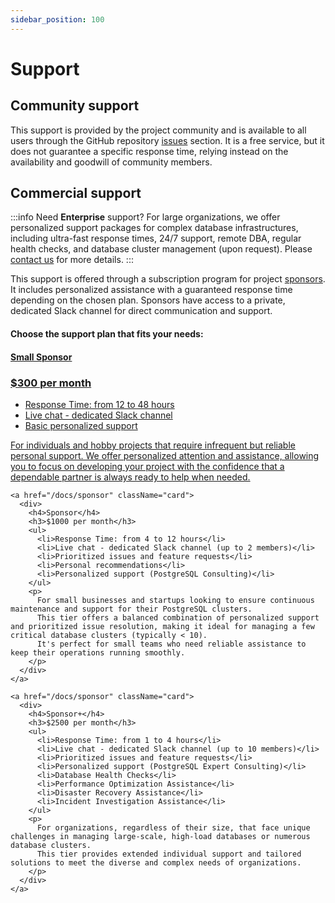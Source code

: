 ```yaml
---
sidebar_position: 100
---
```


# Support

## Community support

This support is provided by the project community and is available to all users through the GitHub repository [issues](https://github.com/vitabaks/autobase/issues) section. It is a free service, but it does not guarantee a specific response time, relying instead on the availability and goodwill of community members.

## Commercial support

:::info
Need <strong>Enterprise</strong> support? For large organizations, we offer personalized support packages for complex database infrastructures, 
including ultra-fast response times, 24/7 support, remote DBA, regular health checks, and database cluster management (upon request). 
Please <a href="mailto:info@autobase.tech">contact us</a> for more details.
:::

This support is offered through a subscription program for project [sponsors](/docs/sponsor). It includes personalized assistance with a guaranteed response time depending on the chosen plan. Sponsors have access to a private, dedicated Slack channel for direct communication and support.

#### Choose the support plan that fits your needs:


<div className="support-page"> 
  <div className="card-container">
    <a href="/docs/sponsor" className="card">
      <div>
        <h4>Small Sponsor</h4>
        <h3>$300 per month</h3>
        <ul>
          <li>Response Time: from 12 to 48 hours</li>
          <li>Live chat - dedicated Slack channel</li>
          <li>Basic personalized support</li>
        </ul>
        <p>
          For individuals and hobby projects that require infrequent but reliable personal support. We offer personalized attention and assistance,
          allowing you to focus on developing your project with the confidence that a dependable partner is always ready to help when needed.
        </p>
      </div>
    </a>

    <a href="/docs/sponsor" className="card">
      <div>
        <h4>Sponsor</h4>
        <h3>$1000 per month</h3>
        <ul>
          <li>Response Time: from 4 to 12 hours</li>
          <li>Live chat - dedicated Slack channel (up to 2 members)</li>
          <li>Prioritized issues and feature requests</li>
          <li>Personal recommendations</li>
          <li>Personalized support (PostgreSQL Consulting)</li>
        </ul>
        <p>
          For small businesses and startups looking to ensure continuous maintenance and support for their PostgreSQL clusters.
          This tier offers a balanced combination of personalized support and prioritized issue resolution, making it ideal for managing a few critical database clusters (typically < 10).
          It's perfect for small teams who need reliable assistance to keep their operations running smoothly.
        </p>
      </div>
    </a>

    <a href="/docs/sponsor" className="card">
      <div>
        <h4>Sponsor+</h4>
        <h3>$2500 per month</h3>
        <ul>
          <li>Response Time: from 1 to 4 hours</li>
          <li>Live chat - dedicated Slack channel (up to 10 members)</li>
          <li>Prioritized issues and feature requests</li>
          <li>Personalized support (PostgreSQL Expert Consulting)</li>
          <li>Database Health Checks</li>
          <li>Performance Optimization Assistance</li>
          <li>Disaster Recovery Assistance</li>
          <li>Incident Investigation Assistance</li>
        </ul>
        <p>
          For organizations, regardless of their size, that face unique challenges in managing large-scale, high-load databases or numerous database clusters.
          This tier provides extended individual support and tailored solutions to meet the diverse and complex needs of organizations.
        </p>
      </div>
    </a>
  </div>
</div>
